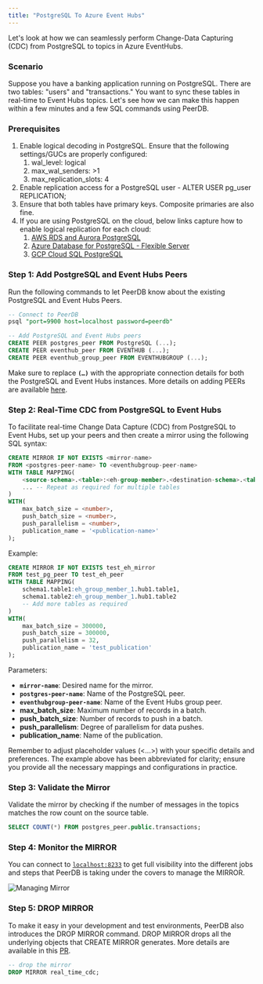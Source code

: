 ```yaml
---
title: "PostgreSQL To Azure Event Hubs"
---
```


Let's look at how we can seamlessly perform Change-Data Capturing (CDC) from PostgreSQL to topics in Azure EventHubs.

### Scenario

Suppose you have a banking application running on PostgreSQL. There are two tables: "users" and "transactions." You want to sync these tables in real-time to Event Hubs topics. Let's see how we can make this happen within a few minutes and a few SQL commands using PeerDB.

### Prerequisites

1. Enable logical decoding in PostgreSQL. Ensure that the following settings/GUCs are properly configured:
   1. wal_level: logical
   2. max_wal_senders: >1
   3. max_replication_slots: 4
2. Enable replication access for a PostgreSQL user - ALTER USER pg_user REPLICATION;
3. Ensure that both tables have primary keys. Composite primaries are also fine.
4. If you are using PostgreSQL on the cloud, below links capture how to enable logical replication for each cloud:
   1. [AWS RDS and Aurora PostgreSQL](https://docs.aws.amazon.com/AmazonRDS/latest/AuroraUserGuide/AuroraPostgreSQL.Replication.Logical.html#AuroraPostgreSQL.Replication.Logical.Configure)
   2. [Azure Database for PostgreSQL - Flexible Server](https://learn.microsoft.com/azure/postgresql/flexible-server/concepts-logical#pre-requisites-for-logical-replication-and-logical-decoding)
   3. [GCP Cloud SQL PostgreSQL](https://cloud.google.com/sql/docs/PostgreSQL/replication/configure-logical-replication#configure-your-postgresql-instance)

### Step 1: Add PostgreSQL and Event Hubs Peers

Run the following commands to let PeerDB know about the existing PostgreSQL and Event Hubs Peers.

```sql
-- Connect to PeerDB
psql "port=9900 host=localhost password=peerdb"

-- Add PostgreSQL and Event Hubs peers
CREATE PEER postgres_peer FROM PostgreSQL (...);
CREATE PEER eventhub_peer FROM EVENTHUB (...);
CREATE PEER eventhub_group_peer FROM EVENTHUBGROUP (...);
```

Make sure to replace **`(…)`** with the appropriate connection details for both the PostgreSQL and Event Hubs instances. More details on adding PEERs are available [here](/sql/commands/create-peer).

### **Step 2: Real-Time CDC from PostgreSQL to Event Hubs**

To facilitate real-time Change Data Capture (CDC) from PostgreSQL to Event Hubs, set up your peers and then create a mirror using the following SQL syntax:

```sql
CREATE MIRROR IF NOT EXISTS <mirror-name>
FROM <postgres-peer-name> TO <eventhubgroup-peer-name>
WITH TABLE MAPPING(
    <source-schema>.<table>:<eh-group-member>.<destination-schema>.<table>,
    ... -- Repeat as required for multiple tables
)
WITH(
    max_batch_size = <number>,
    push_batch_size = <number>,
    push_parallelism = <number>,
    publication_name = '<publication-name>'
);
```

Example:

```sql
CREATE MIRROR IF NOT EXISTS test_eh_mirror
FROM test_pg_peer TO test_eh_peer
WITH TABLE MAPPING(
    schema1.table1:eh_group_member_1.hub1.table1,
    schema1.table2:eh_group_member_1.hub1.table2
    -- Add more tables as required
)
WITH(
    max_batch_size = 300000,
    push_batch_size = 300000,
    push_parallelism = 32,
    publication_name = 'test_publication'
);
```

Parameters:

- **`mirror-name`**: Desired name for the mirror.
- **`postgres-peer-name`**: Name of the PostgreSQL peer.
- **`eventhubgroup-peer-name`**: Name of the Event Hubs group peer.
- **max_batch_size**: Maximum number of records in a batch.
- **push_batch_size**: Number of records to push in a batch.
- **push_parallelism**: Degree of parallelism for data pushes.
- **publication_name**: Name of the publication.

Remember to adjust placeholder values (\<...\>) with your specific details and preferences.
The example above has been abbreviated for clarity; ensure you provide all the necessary mappings and configurations in practice.

### **Step 3: Validate the Mirror**

Validate the mirror by checking if the number of messages in the topics matches the row count on the source table.

```sql
SELECT COUNT(*) FROM postgres_peer.public.transactions;
```

### Step 4: Monitor the MIRROR

You can connect to [`localhost:8233`](http://`localhost:8233`) to get full visibility into the different jobs and steps that PeerDB is taking under the covers to manage the MIRROR.

![Managing Mirror](../images/managing_mirror.png)

### Step 5: DROP MIRROR

To make it easy in your development and test environments, PeerDB also introduces the DROP MIRROR command. DROP MIRROR drops all the underlying objects that CREATE MIRROR generates. More details are available in this [PR](https://github.com/PeerDB-io/peerdb/pull/93).

```sql
-- drop the mirror
DROP MIRROR real_time_cdc;
```
